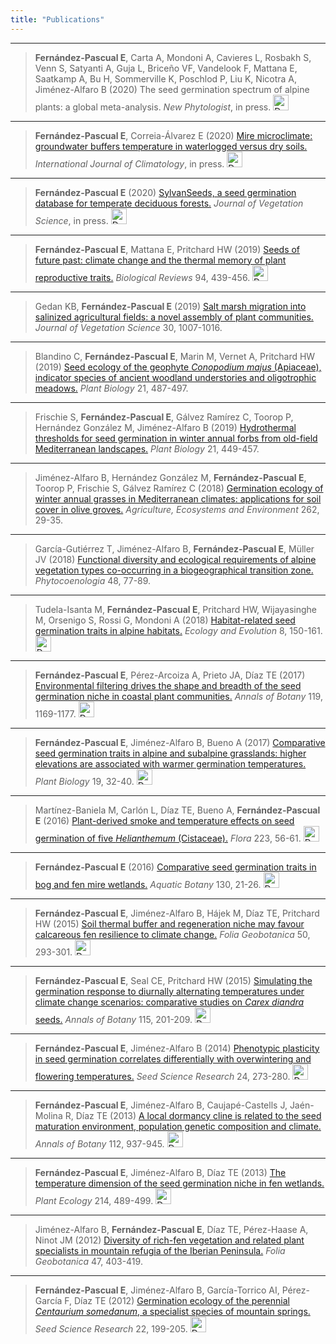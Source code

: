 ```yaml
---
title: "Publications"
---
```


---

> **Fernández-Pascual E**, Carta A, Mondoni A, Cavieres L, Rosbakh S, Venn S, Satyanti A, Guja L, Briceño VF, Vandelook F, Mattana E, Saatkamp A, Bu H, Sommerville K, Poschlod P, Liu K, Nicotra A, Jiménez-Alfaro B (2020) The seed germination spectrum of alpine plants: a global meta-analysis. *New Phytologist*, in press.
><a href="https://github.com/efernandezpascual/alpineseeds"><img src="icons/GitHub.svg" width="25" title="Data & code"/></a>

---

>**Fernández-Pascual E**, Correia-Álvarez E (2020) [Mire microclimate: groundwater buffers temperature in waterlogged versus dry soils.](https://doi.org/10.1002/joc.6893) *International Journal of Climatology*, in press.
><a href="https://github.com/efernandezpascual/mires"><img src="icons/GitHub.svg" width="25" title="Data & code"/></a>

---

>**Fernández-Pascual E** (2020) [SylvanSeeds, a seed germination database for temperate deciduous forests.](https://doi.org/10.1111/jvs.12960) *Journal of Vegetation Science*, in press.
><a href="https://github.com/efernandezpascual/sylvanseeds"><img src="icons/GitHub.svg" width="25" title="Data & code"/></a>

---

>**Fernández-Pascual E**, Mattana E, Pritchard HW (2019) [Seeds of future past: climate change and the thermal memory of plant reproductive traits.](http://dx.doi.org/10.1111/brv.12461) *Biological Reviews* 94, 439-456. 
><a href="pdf/Fernández-Pascual et al. 2019 - Biol Reviews.pdf"><img src="icons/PDF.webp" width="25" title="Download preprint"/></a>

---

>Gedan KB, **Fernández-Pascual E** (2019) [Salt marsh migration into salinized agricultural fields: a novel assembly of plant communities.](http://doi.org/10.1111/jvs.12774) *Journal of Vegetation Science* 30, 1007-1016.

---

>Blandino C, **Fernández-Pascual E**, Marin M, Vernet A, Pritchard HW (2019) [Seed ecology of the geophyte *Conopodium majus* (Apiaceae), indicator species of ancient woodland understories and oligotrophic meadows.](http://dx.doi.org/10.1111/plb.12872) *Plant Biology* 21, 487-497.

---

>Frischie S, **Fernández-Pascual E**, Gálvez Ramírez C, Toorop P, Hernández González M, Jiménez-Alfaro B (2019) [Hydrothermal thresholds for seed germination in winter annual forbs from old-field Mediterranean landscapes.](http://dx.doi.org/10.1111/plb.12848) *Plant Biology* 21, 449-457. 

---

>Jiménez-Alfaro B, Hernández González M, **Fernández-Pascual E**, Toorop P, Frischie S, Gálvez Ramírez C (2018) [Germination ecology of winter annual grasses in Mediterranean climates: applications for soil cover in olive groves.](http://dx.doi.org/10.1016/j.agee.2018.04.013) *Agriculture, Ecosystems and Environment* 262, 29-35. 

---

>García-Gutiérrez T, Jiménez-Alfaro B, **Fernández-Pascual E**, Müller JV (2018) [Functional diversity and ecological requirements of alpine vegetation types co-occurring in a biogeographical transition zone.](http://dx.doi.org/10.1127/phyto/2017/0224) *Phytocoenologia* 48, 77-89. 

---

>Tudela-Isanta M, **Fernández-Pascual E**, Pritchard HW, Wijayasinghe M, Orsenigo S, Rossi G, Mondoni A (2018) [Habitat-related seed germination traits in alpine habitats.](http://dx.doi.org/10.1002/ece3.3539) *Ecology and Evolution* 8, 150-161.
><a href="pdf/Tudela-Isanta_et_al-2018-Ecology_and_Evolution.pdf"><img src="icons/PDF.webp" width="25" title="Download open access"/></a>

---

>**Fernández-Pascual E**, Pérez-Arcoiza A, Prieto JA, Díaz TE (2017) [Environmental filtering drives the shape and breadth of the seed germination niche in coastal plant communities.](http://dx.doi.org/10.1093/aob/mcx005) *Annals of Botany* 119, 1169-1177.
><a href="pdf/Fernández-Pascual et al. 2017 - Annals of Botany (pre-print).pdf"><img src="icons/PDF.webp" width="25" title="Download preprint"/></a>

---

>**Fernández-Pascual E**, Jiménez-Alfaro B, Bueno A (2017) [Comparative seed germination traits in alpine and subalpine grasslands: higher elevations are associated with warmer germination temperatures.](http://dx.doi.org/10.1111/plb.12472) *Plant Biology* 19, 32-40.
><a href="pdf/Fernández-Pascual et al. 2017 - Plant Biology (pre-print).pdf"><img src="icons/PDF.webp" width="25" title="Download preprint"/></a>

---

>Martínez-Baniela M, Carlón L, Díaz TE, Bueno A, **Fernández-Pascual E** (2016) [Plant-derived smoke and temperature effects on seed germination of five *Helianthemum* (Cistaceae).](http://dx.doi.org/10.1016/j.flora.2016.04.014) *Flora* 223, 56-61. 
><a href="pdf/Martínez-Baniela et al. 2016 - Flora (pre-print).pdf"><img src="icons/PDF.webp" width="25" title="Download preprint"/></a>

---

>**Fernández-Pascual E** (2016) [Comparative seed germination traits in bog and fen mire wetlands.](http://dx.doi.org/10.1016/j.aquabot.2016.01.001) *Aquatic Botany* 130, 21-26.
><a href="pdf/Fernández-Pascual 2016 - Aquatic Botany (pre-print).pdf"><img src="icons/PDF.webp" width="25" title="Download preprint"/></a>

---

>**Fernández-Pascual E**, Jiménez-Alfaro B, Hájek M, Díaz TE, Pritchard HW (2015) [Soil thermal buffer and regeneration niche may favour calcareous fen resilience to climate change.](http://dx.doi.org/10.1007/s12224-015-9223-y) *Folia Geobotanica* 50, 293-301.
><a href="pdf/Fernández-Pascual et al. 2015 - Folia Geobotanica (pre-print).pdf"><img src="icons/PDF.webp" width="25" title="Download preprint"/></a>

---

>**Fernández-Pascual E**, Seal CE, Pritchard HW (2015) [Simulating the germination response to diurnally alternating temperatures under climate change scenarios: comparative studies on *Carex diandra* seeds.](http://dx.doi.org/10.1093/aob/mcu234) *Annals of Botany* 115, 201-209.
><a href="pdf/Fernández-Pascual et al. 2015 - Annals of Botany (pre-print).pdf"><img src="icons/PDF.webp" width="25" title="Download preprint"/></a>

---

>**Fernández-Pascual E**, Jiménez-Alfaro B (2014) [Phenotypic plasticity in seed germination correlates differentially with overwintering and flowering temperatures.](http://dx.doi.org/10.1017/S0960258514000269) *Seed Science Research* 24, 273-280.
><a href="pdf/Fernández-Pascual & Jimenez-Alfaro 2014 - SSR (pre-print).pdf"><img src="icons/PDF.webp" width="25" title="Download preprint"/></a>

---

>**Fernández-Pascual E**, Jiménez-Alfaro B, Caujapé-Castells J, Jaén-Molina R, Díaz TE (2013) [A local dormancy cline is related to the seed maturation environment, population genetic composition and climate.](http://dx.doi.org/10.1093/aob/mct154) *Annals of Botany* 112, 937-945. 
><a href="pdf/Fernández-Pascual et al. 2013 - Annals of Botany (pre-print).pdf"><img src="icons/PDF.webp" width="25" title="Download preprint"/></a>

---

>**Fernández-Pascual E**, Jiménez-Alfaro B, Díaz TE (2013) [The temperature dimension of the seed germination niche in fen wetlands.](http://dx.doi.org/10.1007/s11258-012-0165-7) *Plant Ecology* 214, 489-499.
><a href="pdf/Fernández-Pascual et al. 2013 - Plant Ecology (pre-print).pdf"><img src="icons/PDF.webp" width="25" title="Download preprint"/></a>

---

>Jiménez-Alfaro B, **Fernández-Pascual E**, Díaz TE, Pérez-Haase A, Ninot JM (2012) [Diversity of rich-fen vegetation and related plant specialists in mountain refugia of the Iberian Peninsula.](http://dx.doi.org/10.1007/s12224-012-9125-1) *Folia Geobotanica* 47, 403-419. 

---

>**Fernández-Pascual E**, Jiménez-Alfaro B, García-Torrico AI, Pérez-García F, Díaz TE (2012) [Germination ecology of the perennial *Centaurium somedanum*, a specialist species of mountain springs.](http://dx.doi.org/10.1017/S0960258512000062) *Seed Science Research* 22, 199-205.
><a href="pdf/Fernández-Pascual et al. 2012 - SSR (Pre-print).pdf"><img src="icons/PDF.webp" width="25" title="Download preprint"/></a>